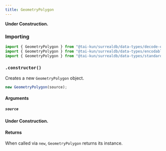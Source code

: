 ```yaml
---
title: GeometryPolygon
---
```



**Under Construction.**

### Importing

```ts
import { GeometryPolygon } from "@tai-kun/surrealdb/data-types/decode-only";
import { GeometryPolygon } from "@tai-kun/surrealdb/data-types/encodable";
import { GeometryPolygon } from "@tai-kun/surrealdb/data-types/standard";
```

### `.constructor()`

Creates a new `GeometryPolygon` object.

```ts
new GeometryPolygon(source);
```

#### Arguments

##### `source`

**Under Construction.**

#### Returns

When called via `new`, `GeometryPolygon` returns its instance.
